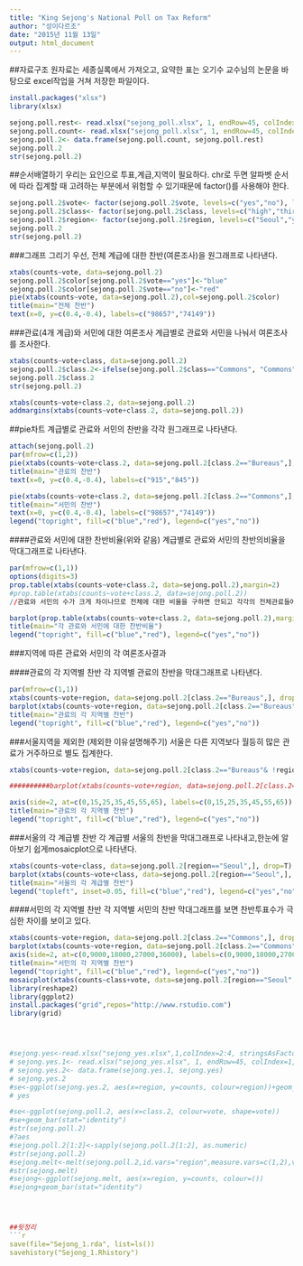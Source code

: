 ---
title: "King Sejong's National Poll on Tax Reform"
author: "성이다르조"
date: "2015년 11월 13일"
output: html_document
---


##자료구조
원자료는 세종실록에서 가져오고, 요약한 표는 오기수 교수님의 논문을 바탕으로 excel작업을 거쳐 저장한 파일이다.
```{r}
install.packages("xlsx")
library(xlsx)

sejong.poll.rest<- read.xlsx("sejong_poll.xlsx", 1, endRow=45, colIndex=2:4, stringsAsFactors=TRUE)
sejong.poll.count<- read.xlsx("sejong_poll.xlsx", 1, endRow=45, colIndex=1, stringsAsFactors=FALSE)
sejong.poll.2<- data.frame(sejong.poll.count, sejong.poll.rest)
sejong.poll.2
str(sejong.poll.2)
```


##순서배열하기
우리는 요인으로 투표,계급,지역이 필요하다. chr로 두면 알파벳 순서에 따라 집계할 때 고려하는 부분에서 위험할 수 있기때문에 factor()를 사용해야 한다. 
```{r}
sejong.poll.2$vote<- factor(sejong.poll.2$vote, levels=c("yes","no"), labels=c("yes","no"))
sejong.poll.2$class<- factor(sejong.poll.2$class, levels=c("high","third.current","third.ex","chief","ordinary"), labels=c("High","3rd.current","3rd.former","Chief","Commons"))
sejong.poll.2$region<- factor(sejong.poll.2$region, levels=c("Seoul","yuhu","gyunggi","pyungan","hwanghae","chungcheong","kangwon","hamgil","gyungsang","jeolla"), labels=c("Seoul","yuhu","gyunggi","pyungan","hwanghae","chungcheong","kangwon","hamgil","gyungsang","jeolla"))
sejong.poll.2
str(sejong.poll.2)
```


###그래프 그리기
우선, 전체 계급에 대한 찬반(여론조사)을 원그래프로 나타낸다.
```{r}
xtabs(counts~vote, data=sejong.poll.2)
sejong.poll.2$color[sejong.poll.2$vote=="yes"]<-"blue"
sejong.poll.2$color[sejong.poll.2$vote=="no"]<-"red"
pie(xtabs(counts~vote, data=sejong.poll.2),col=sejong.poll.2$color)
title(main="전체 찬반")
text(x=0, y=c(0.4,-0.4), labels=c("98657","74149"))
```



###관료(4개 계급)와 서민에 대한 여론조사
계급별로 관료와 서민을 나눠서 여론조사를 조사한다.
```{r}
xtabs(counts~vote+class, data=sejong.poll.2)
sejong.poll.2$class.2<-ifelse(sejong.poll.2$class=="Commons", "Commons", "Bureaus")
sejong.poll.2$class.2
str(sejong.poll.2)

xtabs(counts~vote+class.2, data=sejong.poll.2)
addmargins(xtabs(counts~vote+class.2, data=sejong.poll.2))
```


##pie차트
계급별로 관료와 서민의 찬반을 각각 원그래프로 나타낸다.
```{r}
attach(sejong.poll.2)
par(mfrow=c(1,2))
pie(xtabs(counts~vote+class.2, data=sejong.poll.2[class.2=="Bureaus",],drop=T), labels=c("yes","no"), col=color)
title(main="관료의 찬반")
text(x=0, y=c(0.4,-0.4), labels=c("915","845"))

pie(xtabs(counts~vote+class.2, data=sejong.poll.2[class.2=="Commons",],drop=T), labels=c("yes","no"), col=color)
title(main="서민의 찬반")
text(x=0, y=c(0.4,-0.4), labels=c("98657","74149"))
legend("topright", fill=c("blue","red"), legend=c("yes","no"))
```


####관료와 서민에 대한 찬반비율(위와 같음)
계급별로 관료와 서민의 찬반의비율을 막대그래프로 나타낸다.
```{r}
par(mfrow=c(1,1))
options(digits=3)
prop.table(xtabs(counts~vote+class.2, data=sejong.poll.2),margin=2)
#prop.table(xtabs(counts~vote+class.2, data=sejong.poll.2))  
//관료와 서민의 수가 크게 차이나므로 전체에 대한 비율을 구하면 안되고 각각의 전체관료들에대한 비율, 전체 서민들에 대한 비율을 구해야 된다.

barplot(prop.table(xtabs(counts~vote+class.2, data=sejong.poll.2),margin=2), col=color, beside=TRUE, ylim=c(0.0,0.6))
title(main="각 관료와 서민에 대한 찬반비율")
legend("topright", fill=c("blue","red"), legend=c("yes","no"))

```

###지역에 따른 관료와 서민의 각 여론조사결과

####관료의 각 지역별 찬반
각 지역별 관료의 찬반을 막대그래프로 나타낸다.
```{r}
par(mfrow=c(1,1))
xtabs(counts~vote+region, data=sejong.poll.2[class.2=="Bureaus",], drop=T)
barplot(xtabs(counts~vote+region, data=sejong.poll.2[class.2=="Bureaus",], drop=T), col=color, beside=TRUE)
title(main="관료의 각 지역별 찬반")
legend("topright", fill=c("blue","red"), legend=c("yes","no"))
```	


###서울지역을 제외한 (제외한 이유설명해주기)
서울은 다른 지역보다 월등히 많은 관료가 거주하므로 별도 집계한다.
```{r}
xtabs(counts~vote+region, data=sejong.poll.2[class.2=="Bureaus"& !region=="Seoul",], drop=T)

##########barplot(xtabs(counts~vote+region, data=sejong.poll.2[class.2=="Bureaus"& !region=="Seoul",], drop=T), col=color, beside=TRUE, ylim=c(0,65), axes=F)

axis(side=2, at=c(0,15,25,35,45,55,65), labels=c(0,15,25,35,45,55,65))
title(main="관료의 각 지역별 찬반")
legend("topright", fill=c("blue","red"), legend=c("yes","no"))
```


###서울의 각 계급별 찬반
각 계급별 서울의 찬반을 막대그래프로 나타내고,한눈에 알아보기 쉽게mosaicplot으로 나타낸다.
```{r}
xtabs(counts~vote+class, data=sejong.poll.2[region=="Seoul",], drop=T)
barplot(xtabs(counts~vote+class, data=sejong.poll.2[region=="Seoul",], drop=T), col=color, beside=T, ylim=c(0,500))                         
title(main="서울의 각 계급별 찬반")
legend("topleft", inset=0.05, fill=c("blue","red"), legend=c("yes","no"))
```


####서민의 각 지역별 찬반
각 지역별 서민의 찬반 막대그래프를 보면 찬반투표수가 극심한 차이를 보이고 있다.
```{r}
xtabs(counts~vote+region, data=sejong.poll.2[class.2=="Commons",], drop=T)
barplot(xtabs(counts~vote+region, data=sejong.poll.2[class.2=="Commons",], drop=T), col=color, beside=TRUE, ylim=c(0,36000), axes=F) 
axis(side=2, at=c(0,9000,18000,27000,36000), labels=c(0,9000,18000,27000,36000))
title(main="서민의 각 지역별 찬반")
legend("topright", fill=c("blue","red"), legend=c("yes","no"))
mosaicplot(xtabs(counts~class+vote, data=sejong.poll.2[region=="Seoul",], drop=T), col=color, main="서울의 각 계급별 찬반")
library(reshape2)
library(ggplot2)
install.packages("grid",repos="http://www.rstudio.com")
library(grid)




#sejong.yes<-read.xlsx("sejong_yes.xlsx",1,colIndex=2:4, stringsAsFactors=TRUE)
# sejong.yes.1<- read.xlsx("sejong_yes.xlsx", 1, endRow=45, colIndex=1, stringsAsFactors=FALSE)
# sejong.yes.2<- data.frame(sejong.yes.1, sejong.yes)
# sejong.yes.2
#se<-ggplot(sejong.yes.2, aes(x=region, y=counts, colour=region))+geom_bar(stat="identity")
# yes

#se<-ggplot(sejong.poll.2, aes(x=class.2, colour=vote, shape=vote))
#se+geom_bar(stat="identity")
#str(sejong.poll.2)
#?aes
#sejong.poll.2[1:2]<-sapply(sejong.poll.2[1:2], as.numeric)
#str(sejong.poll.2)
#sejong.melt<-melt(sejong.poll.2,id.vars="region",measure.vars=c(1,2),variable.name="vote",value.name="counts")
#str(sejong.melt)
#sejong<-ggplot(sejong.melt, aes(x=region, y=counts, colour=())
#sejong+geom_bar(stat="identity")




##뒷정리
```{r}
save(file="Sejong_1.rda", list=ls())
savehistory("Sejong_1.Rhistory")
```






